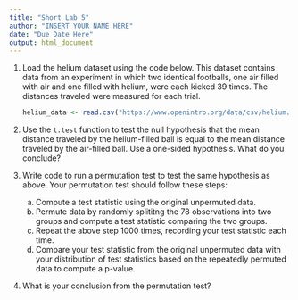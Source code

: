```yaml
---
title: "Short Lab 5"
author: "INSERT YOUR NAME HERE"
date: "Due Date Here"
output: html_document
---
```


1. Load the helium dataset using the code below. This dataset contains data from an experiment in which two identical footballs, one air filled with air and one filled with helium, were each kicked 39 times. The distances traveled were
measured for each trial.

    ```r
    helium_data <- read.csv("https://www.openintro.org/data/csv/helium.csv")
    ```

2. Use the `t.test` function to test the null hypothesis that the mean distance traveled by the helium-filled ball is equal to the mean distance traveled by the air-filled ball. Use a one-sided hypothesis. What do you conclude?

3. Write code to run a permutation test to test the same hypothesis as above. Your permutation test should follow these steps:
    a. Compute a test statistic using the original unpermuted data.
    b. Permute data by randomly splititng the 78 observations into two groups and compute a test statistic comparing the two groups.
    c. Repeat the above step 1000 times, recording your test statistic each time.
    d. Compare your test statistic from the original unpermuted data with your distribution of test statistics based on the repeatedly permuted data to compute a p-value.

4. What is your conclusion from the permutation test?

